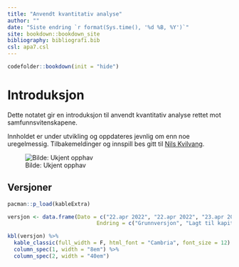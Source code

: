 ```yaml
--- 
title: "Anvendt kvantitativ analyse"
author: ""
date: "Siste endring `r format(Sys.time(), '%d %B, %Y')`"
site: bookdown::bookdown_site
bibliography: bibliografi.bib
csl: apa7.csl
---
```


```r
codefolder::bookdown(init = "hide")
```

# Introduksjon {.unnumbered}

Dette notatet gir en introduksjon til anvendt kvantitativ analyse rettet mot samfunnsvitenskapene. 

Innholdet er under utvikling og oppdateres jevnlig om enn noe uregelmessig. Tilbakemeldinger og innspill bes gitt til [Nils Kvilvang](mailto:nils.kvilvang@inn.no).

![Bilde: Ukjent opphav](Doubleblind.png)

## Versjoner {.unnumbered}

```r

pacman::p_load(kableExtra)

versjon <- data.frame(Dato = c("22.apr 2022", "22.apr 2022", "23.apr 2022", "01.mai 2022", "01.mai 2022", "07.mai 2022", "09.mai 2022", "10.mai 2022"),
                            Endring = c("Grunnversjon", "Lagt til kapittel om regresjonsanalyse", "Oppdatert kode embedding av filer. Korrektur. Endret på rekkefølge to delkapitler.", "Lagt til PCA.", "Oppdatert regresjonskapittel med flere analyser av uteliggere.", "Lagt til delkapittel om Exploratory Factor Analysis", "Rettet div. skrivefeil. Lagt til IV regresjon.", "Eksempel på IV regresjon"))

kbl(versjon) %>%
  kable_classic(full_width = F, html_font = "Cambria", font_size = 12) %>%
  column_spec(1, width = "8em") %>%
  column_spec(2, width = "40em")

```

